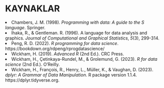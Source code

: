 # KAYNAKLAR {-}

<li>Chambers, J. M. (1998). _Programming with data: A guide to the S language_. Springer.</li>
<li>Ihaka, R., & Gentleman. R. (1996). A language for data analysis and graphics. _Journal of Computational and Graphical Statistics_, _5_(3), 299-314.</li>
<li>Peng, R. D. (2022). _R programming for data science_. https://bookdown.org/rdpeng/rprogdatascience/</li>
<li>Wickham, H. (2019). _Advanced R_ (2nd Ed.). CRC Press.</li>
<li>Wickham, H., Çetinkaya-Rundel, M., & Grolemund, G. (2023). _R for data science_ (2nd Ed.). O'Reilly.</li>
<li>Wickham, H., François, R., Henry, L., Müller, K., & Vaughan, D. (2023). _dplyr: A Grammar of Data Manipulation_. R package version 1.1.4. https://dplyr.tidyverse.org.</li>